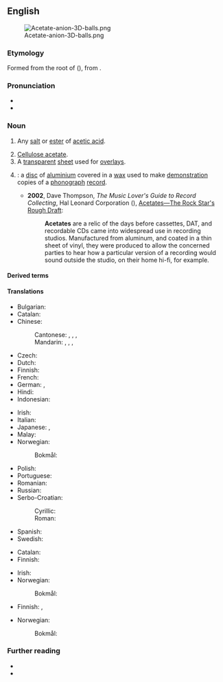 {{also|Acetate|acétate|aĉetate}}
==English==
[[File:Acetate-anion-3D-balls.png|thumb]]

===Etymology===
Formed from the root of {{bor|en|la|acētum||vinegar}} ({{suffix|en||ate}}), from {{m|la|aceō||I am sour}}.

===Pronunciation===
* {{IPA|en|/ˈæsɪteɪ̯t/}}
* {{audio|en|en-us-acetate.ogg|Audio (US)}}

===Noun===
{{en-noun}}

# {{lb|en|organic chemistry}} Any [[salt]] or [[ester]] of [[acetic acid]].
#: {{syn|en|ethanoate}}
# [[cellulose acetate|Cellulose acetate]].
# A [[transparent]] [[sheet]] used for [[overlay]]s.
# {{ellipsis of|en|acetate disc}}: a [[disc]] of [[aluminium]] covered in a [[wax]] used to make [[demonstration]] copies of a [[phonograph]] [[record]].
#: {{cot|en|dubplate}}
#* '''2002''', Dave Thompson, ''The Music Lover's Guide to Record Collecting'', Hal Leonard Corporation ({{ISBN|9781617744921}}), [https://books.google.de/books?id=GtGGDwAAQBAJ&lpg=PT89&dq=record%20%22acetates%22&pg=PT89#v=onepage&q=record%20%22acetates%22&f=false Acetates—The Rock Star's Rough Draft]:
#*: '''Acetates''' are a relic of the days before cassettes, DAT, and recordable CDs came into widespread use in recording studios. Manufactured from aluminum, and coated in a thin sheet of vinyl, they were produced to allow the concerned parties to hear how a particular version of a recording would sound outside the studio, on their home hi-fi, for example.

====Derived terms====
{{col3|en
|cellulose acetate
|cyproterone acetate
|ethyl acetate
|vinyl acetate
}}

====Translations====
{{trans-top|salt or ester of acetic acid}}
* Bulgarian: {{t|bg|ацетат|m}}
* Catalan: {{t|ca|acetat|m}}
* Chinese:
*: Cantonese: {{t|yue|醋酸鹽}}, {{t|yue|醋酸盐|tr=cou3 syun1 jim4}}, {{t|yue|乙酸鹽}}, {{t|yue|乙酸盐|tr=jyut3 syun1 jim4}}
*: Mandarin: {{t+|cmn|醋酸鹽}}, {{t+|cmn|醋酸盐|tr=cùsuānyán}}, {{t+|cmn|乙酸鹽}}, {{t+|cmn|乙酸盐|tr=yǐsuānyán}}
* Czech: {{t|cs|acetát|m}}
* Dutch: {{t+|nl|acetaat|?}}
* Finnish: {{t+|fi|asetaatti}}
* French: {{t+|fr|acétate|m}}
* German: {{t+|de|Azetat|n}}, {{t+|de|Acetat|n}}
* Hindi: {{t+|hi|शुक्त|?}}
* Indonesian: {{t+|id|asetat}}
{{trans-mid}}
* Irish: {{t|ga|aicéatáit|f}}
* Italian: {{t+|it|acetato|m}}
* Japanese: {{t|ja|アセテート|tr=asetēto}}, {{t|ja|酢酸塩|tr=さくさんえん, sakusan'en}}
* Malay: {{t|ms|asetat}}
* Norwegian:
*: Bokmål: {{t+|nb|acetat|n}}
* Polish: {{t+|pl|octan|n}}
* Portuguese: {{t+|pt|acetato|m}}
* Romanian: {{t+|ro|acetat|m}}
* Russian: {{t+|ru|ацета́т|m}}
* Serbo-Croatian:
*: Cyrillic: {{t|sh|ацѐта̄т|m}}
*: Roman: {{t|sh|acètāt|m}}
* Spanish: {{t+|es|acetato|m}}
* Swedish: {{t+|sv|acetat|n}}
{{trans-bottom}}

{{trans-see|cellulose acetate}}

{{trans-top|transparent overlay sheet}}
* Catalan: {{t+|ca|transparència|f}}
* Finnish: {{t+|fi|kalvo}}
{{trans-mid}}
* Irish: {{t|ga|tréshoilseán|m}}
* Norwegian:
*: Bokmål: {{t-needed|nb}}
{{trans-bottom}}

{{trans-top|aluminium disc covered in wax}}
* Finnish: {{t|fi|pikalevy}}, {{t|fi|lakkalevy}}
{{trans-mid}}
* Norwegian:
*: Bokmål: {{t-needed|nb}}
{{trans-bottom}}

===Further reading===
* {{pedia}}
* {{pedia|acetate disc}}